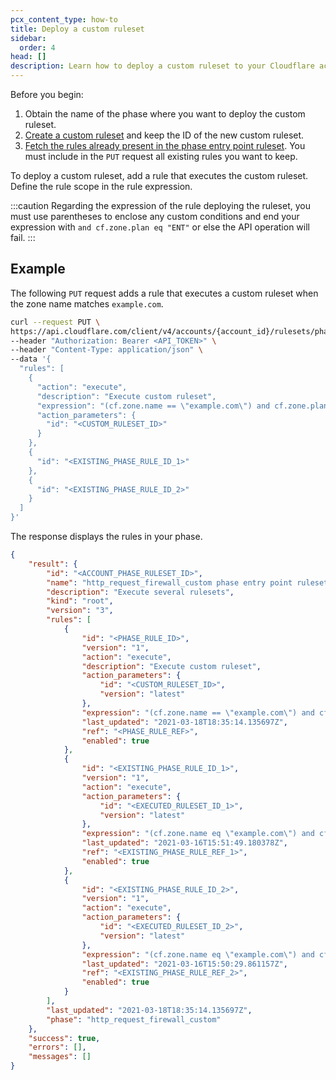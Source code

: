 ```yaml
---
pcx_content_type: how-to
title: Deploy a custom ruleset
sidebar:
  order: 4
head: []
description: Learn how to deploy a custom ruleset to your Cloudflare account.
---
```


Before you begin:

1. Obtain the name of the phase where you want to deploy the custom ruleset.
2. [Create a custom ruleset](/ruleset-engine/custom-rulesets/create-custom-ruleset/) and keep the ID of the new custom ruleset.
3. [Fetch the rules already present in the phase entry point ruleset](/ruleset-engine/basic-operations/view-rulesets/#view-the-rules-included-in-a-ruleset). You must include in the `PUT` request all existing rules you want to keep.

To deploy a custom ruleset, add a rule that executes the custom ruleset. Define the rule scope in the rule expression.

:::caution
Regarding the expression of the rule deploying the ruleset, you must use parentheses to enclose any custom conditions and end your expression with `and cf.zone.plan eq "ENT"` or else the API operation will fail.
:::

## Example

The following `PUT` request adds a rule that executes a custom ruleset when the zone name matches `example.com`.

```bash title="Request"
curl --request PUT \
https://api.cloudflare.com/client/v4/accounts/{account_id}/rulesets/phases/http_request_firewall_custom/entrypoint \
--header "Authorization: Bearer <API_TOKEN>" \
--header "Content-Type: application/json" \
--data '{
  "rules": [
    {
      "action": "execute",
      "description": "Execute custom ruleset",
      "expression": "(cf.zone.name == \"example.com\") and cf.zone.plan eq \"ENT\"",
      "action_parameters": {
        "id": "<CUSTOM_RULESET_ID>"
      }
    },
    {
      "id": "<EXISTING_PHASE_RULE_ID_1>"
    },
    {
      "id": "<EXISTING_PHASE_RULE_ID_2>"
    }
  ]
}'
```

The response displays the rules in your phase.

```json title="Response"
{
	"result": {
		"id": "<ACCOUNT_PHASE_RULESET_ID>",
		"name": "http_request_firewall_custom phase entry point ruleset for my account",
		"description": "Execute several rulesets",
		"kind": "root",
		"version": "3",
		"rules": [
			{
				"id": "<PHASE_RULE_ID>",
				"version": "1",
				"action": "execute",
				"description": "Execute custom ruleset",
				"action_parameters": {
					"id": "<CUSTOM_RULESET_ID>",
					"version": "latest"
				},
				"expression": "(cf.zone.name == \"example.com\") and cf.zone.plan eq \"ENT\"",
				"last_updated": "2021-03-18T18:35:14.135697Z",
				"ref": "<PHASE_RULE_REF>",
				"enabled": true
			},
			{
				"id": "<EXISTING_PHASE_RULE_ID_1>",
				"version": "1",
				"action": "execute",
				"action_parameters": {
					"id": "<EXECUTED_RULESET_ID_1>",
					"version": "latest"
				},
				"expression": "(cf.zone.name eq \"example.com\") and cf.zone.plan eq \"ENT\"",
				"last_updated": "2021-03-16T15:51:49.180378Z",
				"ref": "<EXISTING_PHASE_RULE_REF_1>",
				"enabled": true
			},
			{
				"id": "<EXISTING_PHASE_RULE_ID_2>",
				"version": "1",
				"action": "execute",
				"action_parameters": {
					"id": "<EXECUTED_RULESET_ID_2>",
					"version": "latest"
				},
				"expression": "(cf.zone.name eq \"example.com\") and cf.zone.plan eq \"ENT\"",
				"last_updated": "2021-03-16T15:50:29.861157Z",
				"ref": "<EXISTING_PHASE_RULE_REF_2>",
				"enabled": true
			}
		],
		"last_updated": "2021-03-18T18:35:14.135697Z",
		"phase": "http_request_firewall_custom"
	},
	"success": true,
	"errors": [],
	"messages": []
}
```
